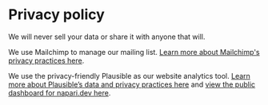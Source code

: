 
<LayoutMDX toc>

# Privacy policy

We will never sell your data or share it with anyone that will.

We use Mailchimp to manage our mailing list.
[Learn more about Mailchimp's privacy practices here]({LINKS.MAILCHIMP_PRIVACY}).

We use the privacy-friendly Plausible as our website analytics tool.
[Learn more about Plausible’s data and privacy practices here]({LINKS.PLASUIBLE_PRIVACY})
and [view the public dashboard for napari.dev here]({LINKS.PLAUSIBLE}).

</LayoutMDX>
